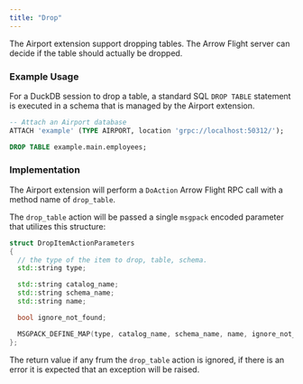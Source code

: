 ```yaml
---
title: "Drop"
---
```


The Airport extension support dropping tables. The Arrow Flight server can decide if the table should actually be dropped.

### Example Usage

For a DuckDB session to drop a table, a standard SQL `DROP TABLE ` statement is executed in a schema that is managed by the Airport extension.

```sql
-- Attach an Airport database
ATTACH 'example' (TYPE AIRPORT, location 'grpc://localhost:50312/');

DROP TABLE example.main.employees;
```

### Implementation

The Airport extension will perform a `DoAction` Arrow Flight RPC call with a method name of `drop_table`.

The `drop_table` action will be passed a single `msgpack` encoded parameter that utilizes this structure:

```c++
struct DropItemActionParameters
{
  // the type of the item to drop, table, schema.
  std::string type;

  std::string catalog_name;
  std::string schema_name;
  std::string name;

  bool ignore_not_found;

  MSGPACK_DEFINE_MAP(type, catalog_name, schema_name, name, ignore_not_found)
};
```

The return value if any frum the `drop_table` action is ignored, if there is an error it is expected that an exception will be raised.
